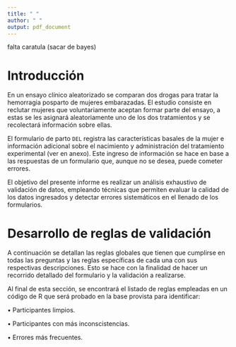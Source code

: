 ```yaml
---
title: " "
author: " "
output: pdf_document
---
```


falta caratula (sacar de bayes)

\pagebreak

# Introducción

En un ensayo clínico aleatorizado se comparan dos drogas para tratar la hemorragia posparto de mujeres embarazadas. El estudio consiste en reclutar mujeres que voluntariamente aceptan formar parte del ensayo, a estas se les asignará aleatoriamente uno de los dos tratamientos y se recolectará información sobre ellas.  

El formulario de parto `DEL` registra las características basales de la mujer e información adicional sobre el nacimiento y administración del tratamiento experimental (ver en anexo). Este ingreso de información se hace en base a las respuestas de un formulario que, aunque no se desea, puede cometer errores.

El objetivo del presente informe es realizar un análisis exhaustivo de validación de datos, empleando técnicas que permiten evaluar la calidad de los datos ingresados y detectar errores sistemáticos en el llenado de los formularios.

\pagebreak

# Desarrollo de reglas de validación

A continuación se detallan las reglas globales que tienen que cumplirse en todas las preguntas y las reglas específicas de cada una con sus respectivas descripciones. Esto se hace con la finalidad de hacer un recorrido detallado del formulario y la validación a realizarse.  

Al final de esta sección, se encontrará el listado de reglas empleadas en un código de R que será probado en la base provista para identificar:

• Participantes limpios.

• Participantes con más inconscistencias.

• Errores más frecuentes.

